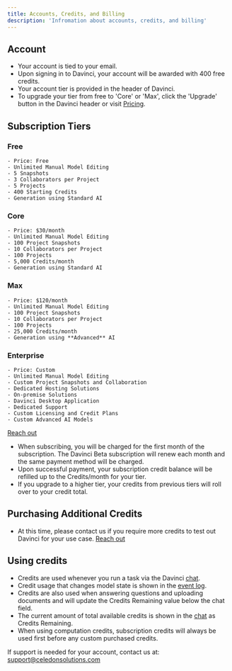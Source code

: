 ```yaml
---
title: Accounts, Credits, and Billing
description: 'Infromation about accounts, credits, and billing'
---
```


## Account
- Your account is tied to your email.
- Upon signing in to Davinci, your account will be awarded with 400 free credits.
- Your account tier is provided in the header of Davinci.
- To upgrade your tier from free to 'Core' or 'Max', click the 'Upgrade' button in the Davinci header or visit [Pricing](https://celedon.solutions/pricing).

## Subscription Tiers
### Free
    - Price: Free
    - Unlimited Manual Model Editing
    - 5 Snapshots 
    - 3 Collaborators per Project
    - 5 Projects
    - 400 Starting Credits
    - Generation using Standard AI
### Core
    - Price: $30/month
    - Unlimited Manual Model Editing
    - 100 Project Snapshots
    - 10 Collaborators per Project
    - 100 Projects
    - 5,000 Credits/month
    - Generation using Standard AI
### Max
    - Price: $120/month
    - Unlimited Manual Model Editing
    - 100 Project Snapshots
    - 10 Collaborators per Project
    - 100 Projects
    - 25,000 Credits/month
    - Generation using **Advanced** AI
### Enterprise
    - Price: Custom
    - Unlimited Manual Model Editing
    - Custom Project Snapshots and Collaboration
    - Dedicated Hosting Solutions
    - On-premise Solutions
    - Davinci Desktop Application
    - Dedicated Support
    - Custom Licensing and Credit Plans
    - Custom Advanced AI Models
[Reach out](https://celedon.solutions/enterprise-contact/)


- When subscribing, you will be charged for the first month of the subscription. The Davinci Beta subscription will renew each month and the same payment method will be charged.
- Upon successful payment, your subscription credit balance will be refilled up to the Credits/month for your tier.
- If you upgrade to a higher tier, your credits from previous tiers will roll over to your credit total.

## Purchasing Additional Credits
- At this time, please contact us if you require more credits to test out Davinci for your use case. [Reach out](https://celedon.solutions/enterprise-contact/)

## Using credits
- Credits are used whenever you run a task via the Davinci [chat](/sections/davinci/model#chat).
- Credit usage that changes model state is shown in the [event log](/sections/davinci/model#event-log).
- Credits are also used when answering questions and uploading documents and will update the Credits Remaining value below the chat field.
- The current amount of total available credits is shown in the [chat](/sections/davinci/model#chat) as Credits Remaining.
- When using computation credits, subscription credits will always be used first before any custom purchased credits.

<Note>If support is needed for your account, contact us at: support@celedonsolutions.com </Note>